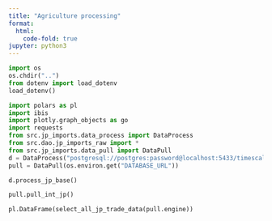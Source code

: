 ```yaml
---
title: "Agriculture processing"
format:
  html:
    code-fold: true
jupyter: python3
---
```


```python
import os
os.chdir("..")
from dotenv import load_dotenv
load_dotenv()
```

```python
import polars as pl
import ibis
import plotly.graph_objects as go
import requests
from src.jp_imports.data_process import DataProcess
from src.dao.jp_imports_raw import *
from src.jp_imports.data_pull import DataPull
d = DataProcess("postgresql://postgres:password@localhost:5433/timescaledb","data/")
pull = DataPull(os.environ.get("DATABASE_URL"))
```

```python
d.process_jp_base()
```


```python
pull.pull_int_jp()
```

```python
pl.DataFrame(select_all_jp_trade_data(pull.engine))
```